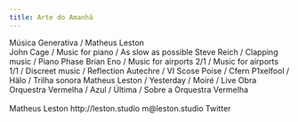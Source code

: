 ```yaml
---
title: Arte do Amanhã
---
```


<Row>
<Title>Arte do Amanhã</Title>
<Subtitle>Música Generativa / Matheus Leston</Subtitle>
</Row>
<Row>
 <br />
  </Row>
<Row>
 <Col4>
     John Cage / 
   <Link href="https://www.youtube.com/watch?v=pat6f_1ytks&ab_channel=FonurgiaNuova">Music for piano</Link> / 
   <Link href="https://www.youtube.com/watch?v=5VOCBRhhVr4&ab_channel=Glockengiesser">As slow as possible</Link>
 </Col4>
  </Row>

<Row>
 <Col4>
  Steve Reich / 
   <Link href="https://www.youtube.com/watch?v=liYkRarIDfo&ab_channel=LondonSinfonietta">Clapping music</Link> / 
   <Link href="https://www.youtube.com/watch?v=wNVzDGnkbDI&ab_channel=%C3%89tude">Piano Phase</Link>
 </Col4>
  </Row>

<Row>
 <Col4>
   Brian Eno / 
   <Link href="https://www.youtube.com/watch?v=pgnZ4wylW8k&ab_channel=BrianEno-Topic">Music for airports 2/1</Link> / 
   <Link href="https://www.youtube.com/watch?v=LKZ3fGR2SDY&ab_channel=BrianEno-Topic">Music for airports 1/1</Link> / 
   <Link href="https://www.youtube.com/watch?v=tLZtnadL1s0&ab_channel=BrianEno-Topic">Discreet music</Link> / 
   <Link href="https://www.youtube.com/watch?v=uXBB8S4di5s&ab_channel=BrianEno-Topic">Reflection</Link>
 </Col4>
  </Row>

<Row>
 <Col4>
  Autechre / 
  <Link href="https://www.youtube.com/watch?v=kQU0KvDrKJA&list=PL9ErEKcR8AOCIo3tSW5ceHO6EOlQhmB_-&ab_channel=AstralCircle">VI Scose Poise</Link> / 
  <Link href="https://www.youtube.com/watch?v=9HtLury91nk&list=PL9ErEKcR8AOCIo3tSW5ceHO6EOlQhmB_-&index=2&ab_channel=Tgriffs99">Cfern</Link>
 </Col4>
  </Row>

<Row>
 <Col4>
  P1xelfool / 
  <Link href="http://p1xelfool.com/halo/">Hälo</Link> / 
  <Link href="https://drive.google.com/file/d/1O2_HDr6Gw-jbz7dzoOGrVmyq3E8kLasR/view?usp=share_link">Trilha sonora</Link>
 </Col4>
 </Row>


<Row>
 <Col4>
  Matheus Leston / 
  <Link href="https://www.youtube.com/watch?v=-KeFoaPLkJk&ab_channel=MatheusLeston">Yesterday</Link> / 
  <Link href="https://www.youtube.com/watch?v=eQMdt1qqVMY&ab_channel=MatheusLeston">Moiré</Link> / 
  <Link href="https://web.facebook.com/obratechno/videos/2296998090607507">Live Obra</Link>
 </Col4>
 </Row>

<Row>
 <Col4>
  Orquestra Vermelha / 
  <Link href="https://www.youtube.com/watch?v=pepZKo6m-_k&ab_channel=orquestravermelha">Azul</Link> / 
  <Link href="https://www.youtube.com/watch?v=JeiQ-PigIbc&ab_channel=OrquestraVermelha-Topic">Última</Link> / 
  <Link href="https://www.youtube.com/watch?v=XO6UerXQUmE&t=1s&ab_channel=orquestravermelha">Sobre a Orquestra Vermelha</Link>
 </Col4>
 </Row>

<Row>
 <br />
  </Row>
<Row>
 <br />
  </Row>

<Row>
<Col1>
Matheus Leston
</Col1>
<Col1>
<Link href="https://leston.studio">http://leston.studio</Link>
</Col1>
<Col1>
m@leston.studio
</Col1>
<Col1>
<Link href="https://twitter.com/matheusleston">Twitter</Link>
</Col1>
</Row>

